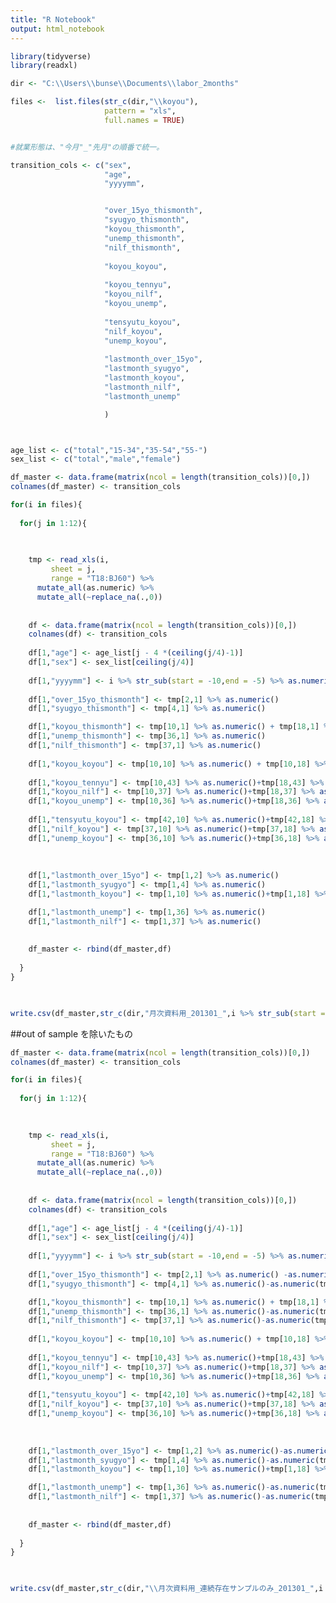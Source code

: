 ---
title: "R Notebook"
output: html_notebook
---

```{r}
library(tidyverse)
library(readxl)

dir <- "C:\\Users\\bunse\\Documents\\labor_2months"

files <-  list.files(str_c(dir,"\\koyou"),
                     pattern = "xls",
                     full.names = TRUE)



```


```{r, warning=FALSE}
#就業形態は、"今月"_"先月"の順番で統一。

transition_cols <- c("sex",
                     "age",
                     "yyyymm",


                     "over_15yo_thismonth",
                     "syugyo_thismonth",
                     "koyou_thismonth",
                     "unemp_thismonth",
                     "nilf_thismonth",
                     
                     "koyou_koyou",
                     
                     "koyou_tennyu",
                     "koyou_nilf",
                     "koyou_unemp",
                     
                     "tensyutu_koyou",
                     "nilf_koyou",
                     "unemp_koyou",
                     
                     "lastmonth_over_15yo",
                     "lastmonth_syugyo",
                     "lastmonth_koyou",
                     "lastmonth_nilf",
                     "lastmonth_unemp"

                     )



age_list <- c("total","15-34","35-54","55-")
sex_list <- c("total","male","female")

```


```{r, warning=FALSE}
df_master <- data.frame(matrix(ncol = length(transition_cols))[0,])
colnames(df_master) <- transition_cols

for(i in files){
  
  for(j in 1:12){

  
  
    tmp <- read_xls(i,
         sheet = j,
         range = "T18:BJ60") %>% 
      mutate_all(as.numeric) %>% 
      mutate_all(~replace_na(.,0))
      
    
    df <- data.frame(matrix(ncol = length(transition_cols))[0,])
    colnames(df) <- transition_cols
    
    df[1,"age"] <- age_list[j - 4 *(ceiling(j/4)-1)] 
    df[1,"sex"] <- sex_list[ceiling(j/4)]
    
    df[1,"yyyymm"] <- i %>% str_sub(start = -10,end = -5) %>% as.numeric()
    
    df[1,"over_15yo_thismonth"] <- tmp[2,1] %>% as.numeric()
    df[1,"syugyo_thismonth"] <- tmp[4,1] %>% as.numeric()

    df[1,"koyou_thismonth"] <- tmp[10,1] %>% as.numeric() + tmp[18,1] %>% as.numeric()
    df[1,"unemp_thismonth"] <- tmp[36,1] %>% as.numeric()
    df[1,"nilf_thismonth"] <- tmp[37,1] %>% as.numeric()
    
    df[1,"koyou_koyou"] <- tmp[10,10] %>% as.numeric() + tmp[10,18] %>% as.numeric() +tmp[18,10] %>% as.numeric()+tmp[18,18] %>% as.numeric()
    
    df[1,"koyou_tennyu"] <- tmp[10,43] %>% as.numeric()+tmp[18,43] %>% as.numeric()+tmp[10,42] %>% as.numeric()+tmp[18,42] %>% as.numeric()
    df[1,"koyou_nilf"] <- tmp[10,37] %>% as.numeric()+tmp[18,37] %>% as.numeric()
    df[1,"koyou_unemp"] <- tmp[10,36] %>% as.numeric()+tmp[18,36] %>% as.numeric()
    
    df[1,"tensyutu_koyou"] <- tmp[42,10] %>% as.numeric()+tmp[42,18] %>% as.numeric()
    df[1,"nilf_koyou"] <- tmp[37,10] %>% as.numeric()+tmp[37,18] %>% as.numeric()
    df[1,"unemp_koyou"] <- tmp[36,10] %>% as.numeric()+tmp[36,18] %>% as.numeric()
    
    
    
    df[1,"lastmonth_over_15yo"] <- tmp[1,2] %>% as.numeric()
    df[1,"lastmonth_syugyo"] <- tmp[1,4] %>% as.numeric()
    df[1,"lastmonth_koyou"] <- tmp[1,10] %>% as.numeric()+tmp[1,18] %>% as.numeric()

    df[1,"lastmonth_unemp"] <- tmp[1,36] %>% as.numeric()
    df[1,"lastmonth_nilf"] <- tmp[1,37] %>% as.numeric()
    
    
    df_master <- rbind(df_master,df)
    
  }
}
    


write.csv(df_master,str_c(dir,"月次資料用_201301_",i %>% str_sub(start = -10,end = -5) %>% as.character(),"_２か月連続サンプル.csv"))

```


##out of sample を除いたもの

```{r, warning=FALSE}
df_master <- data.frame(matrix(ncol = length(transition_cols))[0,])
colnames(df_master) <- transition_cols

for(i in files){
  
  for(j in 1:12){

  
  
    tmp <- read_xls(i,
         sheet = j,
         range = "T18:BJ60") %>% 
      mutate_all(as.numeric) %>% 
      mutate_all(~replace_na(.,0))
      
    
    df <- data.frame(matrix(ncol = length(transition_cols))[0,])
    colnames(df) <- transition_cols
    
    df[1,"age"] <- age_list[j - 4 *(ceiling(j/4)-1)] 
    df[1,"sex"] <- sex_list[ceiling(j/4)]
    
    df[1,"yyyymm"] <- i %>% str_sub(start = -10,end = -5) %>% as.numeric()
    
    df[1,"over_15yo_thismonth"] <- tmp[2,1] %>% as.numeric() -as.numeric(tmp[2,42])-as.numeric(tmp[2,43])
    df[1,"syugyo_thismonth"] <- tmp[4,1] %>% as.numeric()-as.numeric(tmp[4,42])-as.numeric(tmp[4,43])

    df[1,"koyou_thismonth"] <- tmp[10,1] %>% as.numeric() + tmp[18,1] %>% as.numeric()-as.numeric(tmp[10,42])-as.numeric(tmp[10,43])-as.numeric(tmp[18,42])-as.numeric(tmp[18,43])
    df[1,"unemp_thismonth"] <- tmp[36,1] %>% as.numeric()-as.numeric(tmp[36,42])-as.numeric(tmp[36,43])
    df[1,"nilf_thismonth"] <- tmp[37,1] %>% as.numeric()-as.numeric(tmp[37,42])-as.numeric(tmp[37,43])
    
    df[1,"koyou_koyou"] <- tmp[10,10] %>% as.numeric() + tmp[10,18] %>% as.numeric() +tmp[18,10] %>% as.numeric()+tmp[18,18] %>% as.numeric()
    
    df[1,"koyou_tennyu"] <- tmp[10,43] %>% as.numeric()+tmp[18,43] %>% as.numeric()+tmp[10,42] %>% as.numeric()+tmp[18,42] %>% as.numeric()
    df[1,"koyou_nilf"] <- tmp[10,37] %>% as.numeric()+tmp[18,37] %>% as.numeric()
    df[1,"koyou_unemp"] <- tmp[10,36] %>% as.numeric()+tmp[18,36] %>% as.numeric()
    
    df[1,"tensyutu_koyou"] <- tmp[42,10] %>% as.numeric()+tmp[42,18] %>% as.numeric()
    df[1,"nilf_koyou"] <- tmp[37,10] %>% as.numeric()+tmp[37,18] %>% as.numeric()
    df[1,"unemp_koyou"] <- tmp[36,10] %>% as.numeric()+tmp[36,18] %>% as.numeric()
    
    
    
    df[1,"lastmonth_over_15yo"] <- tmp[1,2] %>% as.numeric()-as.numeric(tmp[42,2])
    df[1,"lastmonth_syugyo"] <- tmp[1,4] %>% as.numeric()-as.numeric(tmp[42,4])
    df[1,"lastmonth_koyou"] <- tmp[1,10] %>% as.numeric()+tmp[1,18] %>% as.numeric()-as.numeric(tmp[42,10])-as.numeric(tmp[42,18])

    df[1,"lastmonth_unemp"] <- tmp[1,36] %>% as.numeric()-as.numeric(tmp[42,36])
    df[1,"lastmonth_nilf"] <- tmp[1,37] %>% as.numeric()-as.numeric(tmp[42,37])
    
    
    df_master <- rbind(df_master,df)
    
  }
}
    


write.csv(df_master,str_c(dir,"\\月次資料用_連続存在サンプルのみ_201301_",i %>% str_sub(start = -10,end = -5) %>% as.character(),"_２か月連続サンプル.csv"))

```

